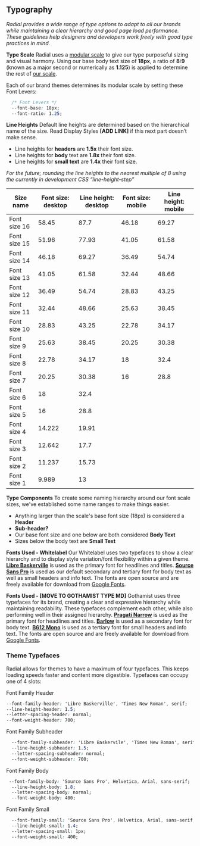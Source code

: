 
<Meta title="Foundations/Typography" />

## Typography

*Radial provides a wide range of type options to adapt to all our brands while maintaining a clear hierarchy and good page load performance. These guidelines help designers and developers work freely with good type practices in mind.*

**Type Scale**
Radial uses a [modular scale](https://www.modularscale.com/?18&px&1.125) to give our type purposeful sizing and visual harmony. Using our base body text size of **18px**, a ratio of **8:9** (known as a major second or numerically as **1.125**) is applied to determine the rest of [our scale](https://www.modularscale.com/?18&px&1.125).

Each of our brand themes determines its modular scale by setting these Font Levers:
```css
  /* Font Levers */
  --font-base: 18px;
  --font-ratio: 1.25;
```


<FontSamples samples={fontStyles}/>

**Line Heights**
Default line heights are determined based on the hierarchical name of the size. Read Display Styles **[ADD LINK]** if this next part doesn’t make sense.

- Line heights for **headers** are **1.5x** their font size.
- Line heights for **body** text are **1.8x** their font size.
- Line heights for **small text** are **1.4x** their font size.

*For the future; rounding the line heights to the nearest multiple of 8 using the currently in development CSS “line-height-step”*

| Size name    | Font size: desktop | Line height: desktop | Font size: mobile | Line height: mobile |
| ------------ | ------------------ | -------------------- | ----------------- | ------------------- |
| Font size 16 | 58.45              | 87.7                 | 46.18             | 69.27               |
| Font size 15 | 51.96              | 77.93                | 41.05             | 61.58               |
| Font size 14 | 46.18              | 69.27                | 36.49             | 54.74               |
| Font size 13 | 41.05              | 61.58                | 32.44             | 48.66               |
| Font size 12 | 36.49              | 54.74                | 28.83             | 43.25               |
| Font size 11 | 32.44              | 48.66                | 25.63             | 38.45               |
| Font size 10 | 28.83              | 43.25                | 22.78             | 34.17               |
| Font size 9  | 25.63              | 38.45                | 20.25             | 30.38               |
| Font size 8  | 22.78              | 34.17                | 18                | 32.4                |
| Font size 7  | 20.25              | 30.38                | 16                | 28.8                |
| Font size 6  | 18                 | 32.4                 |                   |                     |
| Font size 5  | 16                 | 28.8                 |                   |                     |
| Font size 4  | 14.222             | 19.91                |                   |                     |
| Font size 3  | 12.642             | 17.7                 |                   |                     |
| Font size 2  | 11.237             | 15.73                |                   |                     |
| Font size 1  | 9.989              | 13                   |                   |                     |


**Type Components**
To create some naming hierarchy around our font scale sizes, we've established some name ranges to make things easier.

 - Anything larger than the scale's base font size (18px) is considered a **Header**
 - **Sub-header?**
 - Our base font size and one below are both considered **Body Text**
 - Sizes below the body text are **Small Text**

**Fonts Used - Whitelabel**
Our Whitelabel uses two typefaces to show a clear hierarchy and to display style variation/font flexibility within a given theme.   **[Libre Baskerville](https://fonts.google.com/specimen/Libre+Baskerville?selection.family=Libre%20Baskerville)** is used as the primary font for headlines and titles.  **[Source Sans Pro](https://fonts.google.com/specimen/Source+Sans+Pro)** is used as our default secondary and tertiary font for body text as well as small headers and info text. The fonts are open source and are freely available for download from [Google Fonts](https://fonts.google.com/).

**Fonts Used - [MOVE TO GOTHAMIST TYPE MD]**
Gothamist uses three typefaces for its brand, creating a clear and expressive hierarchy while maintaining readability. These typefaces complement each other, while also performing well in their assigned hierarchy. **[Pragati Narrow](https://fonts.google.com/specimen/Pragati+Narrow)** is used as the primary font for headlines and titles. **[Barlow](https://fonts.google.com/specimen/Barlow)** is used as a secondary font for body text. **[B612 Mono](https://fonts.google.com/specimen/B612+Mono)** is used as a tertiary font for small headers and info text. The fonts are open source and are freely available for download from [Google Fonts](https://fonts.google.com/).

### Theme Typefaces

Radial allows for themes to have a maximum of four typefaces. This keeps loading speeds faster and content more digestible. Typefaces can occupy one of 4 slots:

Font Family Header
```css
--font-family-header: 'Libre Baskerville', 'Times New Roman', serif;
--line-height-header: 1.5;
--letter-spacing-header: normal;
--font-weight-header: 700;
```
Font Family Subheader
```css
  --font-family-subheader: 'Libre Baskervile', 'Times New Roman', serif;
  --line-height-subheader: 1.5;
  --letter-spacing-subheader: normal;
  --font-weight-subheader: 700;
```
Font Family Body
```css
 --font-family-body: 'Source Sans Pro', Helvetica, Arial, sans-serif;
  --line-height-body: 1.8;
  --letter-spacing-body: normal;
  --font-weight-body: 400;
```

Font Family Small
```css
  --font-family-small: 'Source Sans Pro', Helvetica, Arial, sans-serif;
  --line-height-small: 1.4;
  --letter-spacing-small: 1px;
  --font-weight-small: 400;
```

